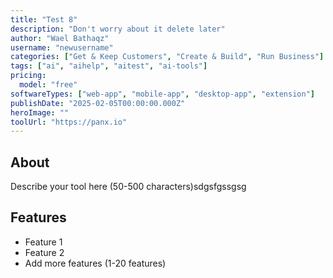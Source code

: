 ```yaml
---
title: "Test 8"
description: "Don't worry about it delete later"
author: "Wael Bathaqz"
username: "newusername"
categories: ["Get & Keep Customers", "Create & Build", "Run Business"]
tags: ["ai", "aihelp", "aitest", "ai-tools"]
pricing:
  model: "free"
softwareTypes: ["web-app", "mobile-app", "desktop-app", "extension"]
publishDate: "2025-02-05T00:00:00.000Z"
heroImage: ""
toolUrl: "https://panx.io"
---
```

## About
Describe your tool here (50-500 characters)sdgsfgssgsg

## Features
- Feature 1
- Feature 2
- Add more features (1-20 features)